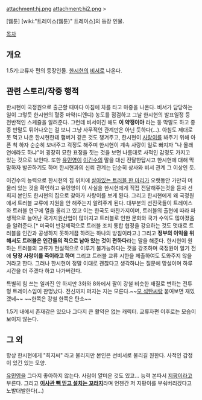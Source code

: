 attachment:hj.png
attachment:hj2.png
>{{{+1 '''"희지씨가 아니라 선비서라구요."'''}}}

[웹툰] [wiki:"트레이스(웹툰)" 트레이스]의 등장 인물.

[[목차]]
== 개요 ==
1.5기:교류자 편의 등장인물. [[한시현]]의 [[비서]]로 나온다.

== 관련 스토리/작중 행적 ==
한시현이 국정원으로 출근할 때마다 아침에 차를 타고 마중을 나온다. 비서가 담당하는 일이 그렇듯 한시현의 혈중 마약(디엔디) 농도를 점검하고 그날 한시현의 발표일정 등 전반적인 스케쥴을 알려준다. 그런데 비서이긴 해도 '''이 약쟁이야''' 라는 둥 막말도 하고 종종 반말도 튀어나오는 걸 보니 그냥 사무적인 관계만은 아닌 듯하다(...). 아침도 제대로 못 먹고 나온 한시현한테 햄버거 같은 것도 챙겨주고, 한시현이 [[사랑이]]를 봐주기 위해 아픈 척 하자 순순히 보내주고 걱정도 해주며 한시현이 계속 사랑이 일로 빠지자 "나 몰래 연애라도 하냐"며 굉장히 묘한 표정을 짓는 것을 보면 나름대로 사적인 감정도 가지고 있는 것으로 보인다. 또한 [[유민영]]이 [[이긴수]]의 말을 대신 전달한답시고 한시현에 대해 막말하자 발끈하기도 하며 한시현과의 신뢰 관계는 단순히 상사와 비서 관계 그 이상인 듯.

이긴수의 능력으로 한시현의 집 위치에 [[사랑이|살아있는 트러블 한 마리]]가 오랫동안 가만히 머물러 있는 것을 확인하고 유민영이 이 사실을 한시현에게 직접 전달해주는것을 듣자 선희지 본인도 한시현의 집으로 찾아가 사랑이를 보게 된다. 그리고 한시현에게 왜 국정원에서 트러블 교류에 지원을 안 해주는지 알려주게 된다. 대부분의 선진국들이 트레이스와 트러블 연구에 열을 올리고 있고 이는 한국도 마찬가지이며, 트러블의 출현에 따라 파생적으로 늘어난 국가지원산업이 많아지고 트러블로 인한 문화와 국가 수익도 많아졌음을 알려준다.[* 미국이 반강제적으로 트러블 조치 통합 협정을 강요하는 것도 멋대로 트러블을 인간과 공생하지 못하게끔 하려는 하나의 방침이라고.] 그리고 '''정부의 이익을 위해서도 트러블은 인간들의 적으로 남아 있는 것이 편하다'''라는 말을 해준다. 한시현이 원하는 트러블의 교류가 현실적으로 이루기 불가능하다는 것을 강조하며 국정원이 알기 전에 '''당장 사랑이를 죽이라고 하며''' 그리고 트러블 교류 시한을 제출하여도 도와주지 않을 거라고 한다. 그러나 한시현이 정말 이대로 괜찮다고 생각하냐는 질문에 망설이며 하루 시간을 더 주겠다 하고 나가버린다.

특별히 힘 쓰는 일까진 안 하지만 3화와 8화에서 팔이 강철 비슷한 재질로 변하는 전투형 트레이스임이 판명났다. 전신까지 퍼지는 지는 모른다.~~[[박해마|모 석탄씨]]랑 붙여보면 재밌겠네~~ ~~한쪽은 강철 한쪽은 탄소~~

1.5기 내에서 존재감은 있으나 그다지 큰 활약은 없는 캐릭터. 교류자편 이후로는 모습이 보이지 않는다.

== 그 외 ==
항상 한시현에게 "희지씨" 라고 불리지만 본인은 선비서로 불리길 원한다. 사적인 감정이 있긴 있는 모양.

[[유민영]]을 그다지 좋아하지 않는다. 사람이 얄미운 것도 있고... 능력 본따서 [[지팡이]]라고 부른다. 그리고 '''[[낙하산|이사관 빽 믿고 설치는 꼬라지]]'''라며 언젠간 저 지팡이를 부숴버리겠다고 노발대발한다(...)


